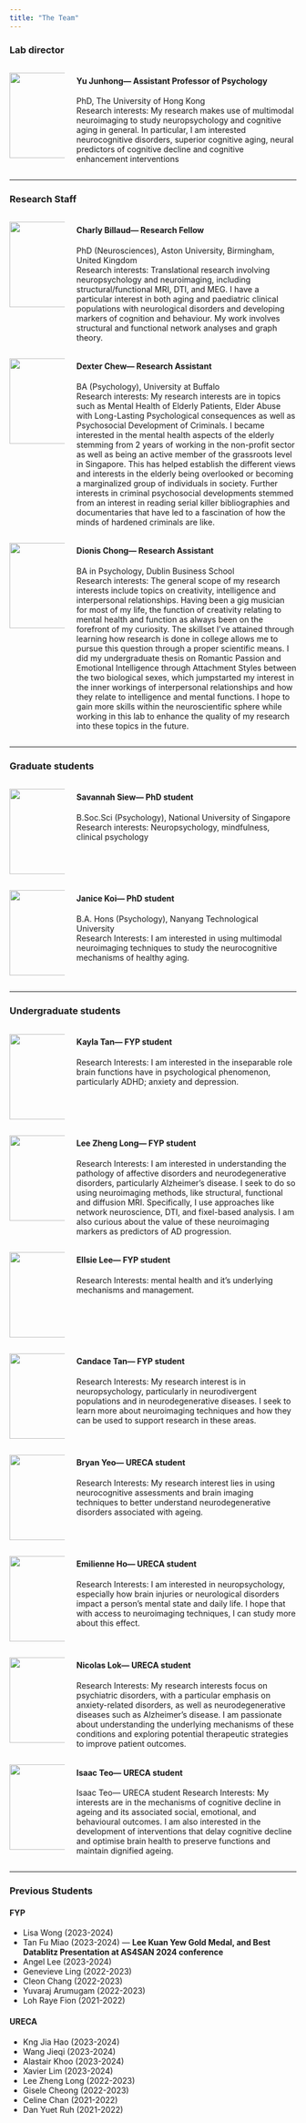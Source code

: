 ```yaml
---
title: "The Team"
---
```


### **Lab director**

::: columns
::: {.column width="20%"}
![](https://blogs.ntu.edu.sg/cogbrainhealthlab/files/2021/10/JH-300x295.jpg){width="150"}
:::

::: {.column width="80%"}
#### Yu Junhong— Assistant Professor of Psychology

PhD, The University of Hong Kong\
Research interests: My research makes use of multimodal neuroimaging to study neuropsychology and cognitive aging in general. In particular, I am interested neurocognitive disorders, superior cognitive aging, neural predictors of cognitive decline and cognitive enhancement interventions
:::
:::

------------------------------------------------------------------------

### **Research Staff**

::: columns
::: {.column width="20%"}
![](https://blogs.ntu.edu.sg/cogbrainhealthlab/files/2023/10/Charly-230x230.jpg){width="150"}
:::

::: {.column width="80%"}
#### Charly Billaud— Research Fellow

PhD (Neurosciences), Aston University, Birmingham, United Kingdom\
Research interests: Translational research involving neuropsychology and neuroimaging, including structural/functional MRI, DTI, and MEG. I have a particular interest in both aging and paediatric clinical populations with neurological disorders and developing markers of cognition and behaviour. My work involves structural and functional network analyses and graph theory.
:::
:::

::: columns
::: {.column width="20%"}
![](https://blogs.ntu.edu.sg/cogbrainhealthlab/files/2021/10/dexter-230x230.jpg){width="150"}
:::

::: {.column width="80%"}
#### Dexter Chew— Research Assistant

BA (Psychology), University at Buffalo\
Research interests: My research interests are in topics such as Mental Health of Elderly Patients, Elder Abuse with Long-Lasting Psychological consequences as well as Psychosocial Development of Criminals. I became interested in the mental health aspects of the elderly stemming from 2 years of working in the non-profit sector as well as being an active member of the grassroots level in Singapore. This has helped establish the different views and interests in the elderly being overlooked or becoming a marginalized group of individuals in society. Further interests in criminal psychosocial developments stemmed from an interest in reading serial killer bibliographies and documentaries that have led to a fascination of how the minds of hardened criminals are like.
:::
:::

::: columns
::: {.column width="20%"}
![](https://blogs.ntu.edu.sg/cogbrainhealthlab/files/2023/08/dionis_cropped-230x230.jpg){width="150"}
:::

::: {.column width="80%"}
#### Dionis Chong— Research Assistant

BA in Psychology, Dublin Business School\
Research interests: The general scope of my research interests include topics on creativity, intelligence and interpersonal relationships. Having been a gig musician for most of my life, the function of creativity relating to mental health and function as always been on the forefront of my curiosity. The skillset I’ve attained through learning how research is done in college allows me to pursue this question through a proper scientific means. I did my undergraduate thesis on Romantic Passion and Emotional Intelligence through Attachment Styles between the two biological sexes, which jumpstarted my interest in the inner workings of interpersonal relationships and how they relate to intelligence and mental functions. I hope to gain more skills within the neuroscientific sphere while working in this lab to enhance the quality of my research into these topics in the future.
:::
:::

------------------------------------------------------------------------

### **Graduate students**

::: columns
::: {.column width="20%"}
![](https://blogs.ntu.edu.sg/cogbrainhealthlab/files/2021/10/Savannah2.jpg){width="150"}
:::

::: {.column width="80%"}
#### Savannah Siew— PhD student

B.Soc.Sci (Psychology), National University of Singapore\
Research interests: Neuropsychology, mindfulness, clinical psychology
:::
:::

::: columns
::: {.column width="20%"}
![](https://blogs.ntu.edu.sg/cogbrainhealthlab/files/2023/12/Janice_cropped.jpg){width="150"}
:::

::: {.column width="80%"}
#### Janice Koi— PhD student

B.A. Hons (Psychology), Nanyang Technological University\
Research Interests: I am interested in using multimodal neuroimaging techniques to study the neurocognitive mechanisms of healthy aging.
:::
:::

------------------------------------------------------------------------

### **Undergraduate students**

::: columns
::: {.column width="20%"}
![](https://blogs.ntu.edu.sg/cogbrainhealthlab/files/2024/08/Kayla_cropped-230x230.jpg){width="150"}
:::

::: {.column width="80%"}
#### Kayla Tan— FYP student

Research Interests: I am interested in the inseparable role brain functions have in psychological phenomenon, particularly ADHD; anxiety and depression.
:::
:::

::: columns
::: {.column width="20%"}
![](https://blogs.ntu.edu.sg/cogbrainhealthlab/files/2024/08/Lee-Zheng-Long_cropped-230x230.jpg){width="150"}
:::

::: {.column width="80%"}
#### Lee Zheng Long— FYP student

Research Interests: I am interested in understanding the pathology of affective disorders and neurodegenerative disorders, particularly Alzheimer’s disease. I seek to do so using neuroimaging methods, like structural, functional and diffusion MRI. Specifically, I use approaches like network neuroscience, DTI, and fixel-based analysis. I am also curious about the value of these neuroimaging markers as predictors of AD progression.
:::
:::

::: columns
::: {.column width="20%"}
![](https://blogs.ntu.edu.sg/cogbrainhealthlab/files/2024/08/Ellsie_cropped.jpg){width="150"}
:::

::: {.column width="80%"}
#### Ellsie Lee— FYP student

Research Interests: mental health and it’s underlying mechanisms and management.
:::
:::

::: columns
::: {.column width="20%"}
![](https://blogs.ntu.edu.sg/cogbrainhealthlab/files/2024/09/candace_cropped-230x230.jpg){width="150"}
:::

::: {.column width="80%"}
#### Candace Tan— FYP student

Research Interests: My research interest is in neuropsychology, particularly in neurodivergent populations and in neurodegenerative diseases. I seek to learn more about neuroimaging techniques and how they can be used to support research in these areas.
:::
:::

::: columns
::: {.column width="20%"}
![](https://blogs.ntu.edu.sg/cogbrainhealthlab/files/2024/08/Bryan_cropped.jpg){width="150"}
:::

::: {.column width="80%"}
#### Bryan Yeo— URECA student

Research Interests: My research interest lies in using neurocognitive assessments and brain imaging techniques to better understand neurodegenerative disorders associated with ageing.
:::
:::

::: columns
::: {.column width="20%"}
![](https://blogs.ntu.edu.sg/cogbrainhealthlab/files/2024/08/Emilienne_cropped.jpeg.jpg){width="150"}
:::

::: {.column width="80%"}
#### Emilienne Ho— URECA student

Research Interests: I am interested in neuropsychology, especially how brain injuries or neurological disorders impact a person’s mental state and daily life. I hope that with access to neuroimaging techniques, I can study more about this effect.
:::
:::

::: columns
::: {.column width="20%"}
![](https://blogs.ntu.edu.sg/cogbrainhealthlab/files/2024/08/Nicolas_cropped-230x230.jpg){width="150"}
:::

::: {.column width="80%"}
#### Nicolas Lok— URECA student

Research Interests: My research interests focus on psychiatric disorders, with a particular emphasis on anxiety-related disorders, as well as neurodegenerative diseases such as Alzheimer’s disease. I am passionate about understanding the underlying mechanisms of these conditions and exploring potential therapeutic strategies to improve patient outcomes.
:::
:::

::: columns
::: {.column width="20%"}
![](https://blogs.ntu.edu.sg/cogbrainhealthlab/files/2024/08/Isaac_cropped-230x230.jpg){width="150"}
:::

::: {.column width="80%"}
#### Isaac Teo— URECA student

Isaac Teo— URECA student Research Interests: My interests are in the mechanisms of cognitive decline in ageing and its associated social, emotional, and behavioural outcomes. I am also interested in the development of interventions that delay cognitive decline and optimise brain health to preserve functions and maintain dignified ageing.
:::
:::

------------------------------------------------------------------------

### **Previous Students**

#### **FYP**

-   Lisa Wong (2023-2024)
-   Tan Fu Miao (2023-2024) — **Lee Kuan Yew Gold Medal, and Best Datablitz Presentation at AS4SAN 2024 conference**
-   Angel Lee (2023-2024)
-   Genevieve Ling (2022-2023)
-   Cleon Chang (2022-2023)
-   Yuvaraj Arumugam (2022-2023)
-   Loh Raye Fion (2021-2022)

#### **URECA**

-   Kng Jia Hao (2023-2024)
-   Wang Jieqi (2023-2024)
-   Alastair Khoo (2023-2024)
-   Xavier Lim (2023-2024)
-   Lee Zheng Long (2022-2023)
-   Gisele Cheong (2022-2023)
-   Celine Chan (2021-2022)
-   Dan Yuet Ruh (2021-2022)
